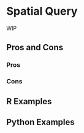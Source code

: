# Spatial Query {#sec-spatial-query}

WIP

## Pros and Cons

### Pros

### Cons

## R Examples

## Python Examples

